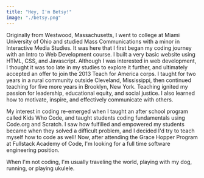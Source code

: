 ```yaml
---
title: "Hey, I'm Betsy!"
image: "./betsy.png"
---
```



Originally from Westwood, Massachusetts, I went to college at Miami University of Ohio and studied Mass Communications with a minor in Interactive Media Studies. It was here that I first began my coding journey with an Intro to Web Development course. I built a very basic website using HTML, CSS, and Javascript. Although I was interested in web development, I thought it was too late in my studies to explore it further, and ultimately accepted an offer to join the 2013 Teach for America corps. I taught for two years in a rural community outside Cleveland, Mississippi, then continued teaching for five more years in Brooklyn, New York. Teaching ignited my passion for leadership, educational equity, and social justice. I also learned how to motivate, inspire, and effectively communicate with others.

My interest in coding re-emerged when I taught an after school program called Kids Who Code, and taught students coding fundamentals using Code.org and Scratch. I saw how fulfilled and empowered my students became when they solved a difficult problem, and I decided I'd try to teach myself how to code as well! Now, after attending the Grace Hopper Program at Fullstack Academy of Code, I'm looking for a full time software engineering position.

When I'm not coding, I'm usually traveling the world, playing with my dog, running, or playing ukulele.
